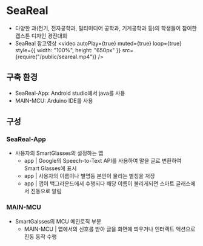 
# SeaReal

- 다양한 과(전기, 전자공학과, 멀티미디어 공학과, 기계공학과 등)의 학생들이 참여한 캡스톤 디자인 경진대회
- SeaReal 참고영상
  <video
    autoPlay={true}
    muted={true}
    loop={true}
    style={{ width: "100%", height: "650px" }}
    src={require("/public/seareal.mp4")}
  />

## 구축 환경

- SeaReal-App: Android studio에서 java를 사용
- MAIN-MCU: Arduino IDE를 사용

## 구성

### SeaReal-App

- 사용자의 SmartGlasses의 설정하는 앱
  - app | Google의 Speech-to-Text API를 사용하여 말을 글로 변환하여 Smart Glasses에 표시
  - app | 사용자의 이름이나 별명등 본인이 물리는 별칭을 저장
  - app | 앱이 백그라운드에서 수행되다 해당 이름이 불리게되면 스마트 글래스에서 진동으로 알림

### MAIN-MCU

- SmartGalsses의 MCU 메인로직 부분
  - MAIN-MCU | 앱에서의 신호를 받아 글을 화면에 띄우거나 인터랙트 액션으로 진동 동작 수행
